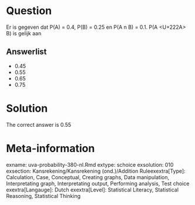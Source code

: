 Question
========

Er is gegeven dat P(A) = 0.4, P(B) = 0.25 en P(A n B) = 0.1. P(A <U+222A> B) is gelijk aan 

Answerlist
----------
* 0.45
* 0.55
* 0.65
* 0.75

Solution
========

The correct answer is  0.55 

Meta-information
================
exname: uva-probability-380-nl.Rmd 
extype: schoice 
exsolution: 010 
exsection: Kansrekening/Kansrekening (ond.)/Addition Ruleexextra[Type]: Calculation, Case, Conceptual, Creating graphs, Data manipulation, Interpretating graph, Interpretating output, Performing analysis, Test choice 
exextra[Langauge]: Dutch 
exextra[Level]: Statistical Literacy, Statistical Reasoning, Statistical Thinking 

